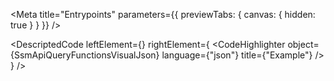 
<Meta title="Entrypoints" parameters={{ previewTabs: { canvas: { hidden: true } } }} />

<DescriptedCode
  leftElement={<SsmApiQueryFunctionsDesc />}
  rightElement={
    <CodeHighlighter
      object={SsmApiQueryFunctionsVisualJson}
      language={"json"}
      title={"Example"}
    />
  }
/>
